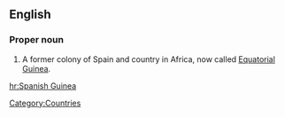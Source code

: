 ==English==
{{wikipedia}}
===Proper noun===
{{en-proper noun|sg=[[Spanish]] [[Guinea]]}}

# A former colony of Spain and country in Africa, now called [[Equatorial Guinea]].

[[Category:Countries]]

[[hr:Spanish Guinea]]